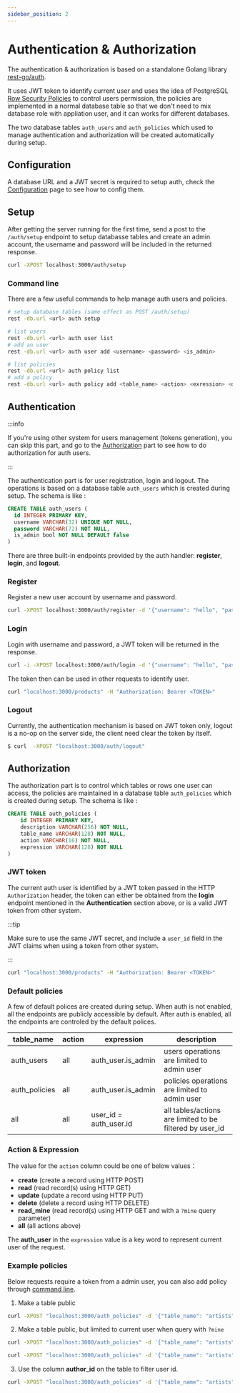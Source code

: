 ```yaml
---
sidebar_position: 2
---
```



# Authentication & Authorization

The authentication & authorization is based on a standalone Golang library [rest-go/auth](https://github.com/rest-go/auth). 

It uses JWT token to identify current user and uses the idea of PostgreSQL [Row Security Policies](https://www.postgresql.org/docs/current/ddl-rowsecurity.html) to control users permission, the policies are implemented in a normal database table so that we don't need to mix database role with appliation user, and it can works for different databases. 

The two database tables `auth_users` and `auth_policies` which used to manage authentication and authorization will be created automatically during setup.

## Configuration

A database URL and a JWT secret is required to setup auth, check the [Configuration](/docs/getting-started/configuration) page to see how to config them.

## Setup

After getting the server running for the first time, send a post to the `/auth/setup` endpoint to setup databasse tables and create an admin account, the username and password will be included in the returned response.

```bash
curl -XPOST localhost:3000/auth/setup
```

### Command line

There are a few useful commands to help manage auth users and policies.

```bash
# setup database tables (same effect as POST /auth/setup)
rest -db.url <url> auth setup

# list users
rest -db.url <url> auth user list
# add an user
rest -db.url <url> auth user add <username> <password> <is_admin>

# list policies
rest -db.url <url> auth policy list
# add a policy
rest -db.url <url> auth policy add <table_name> <action> <exression> <description>
```

## Authentication

:::info

If you're using other system for users management (tokens generation), you can skip this part, and go to the [Authorization](/docs/guides/auth#authorization) part to see how to do authorization for auth users.

:::

The authentication part is for user registration, login and logout. The operations is based on a database table `auth_users` which is created during setup. The schema is like :
```sql
CREATE TABLE auth_users (
  id INTEGER PRIMARY KEY,
  username VARCHAR(32) UNIQUE NOT NULL,
  password VARCHAR(72) NOT NULL,
  is_admin bool NOT NULL DEFAULT false
)
```

There are three built-in endpoints provided by the auth handler: **register**, **login**, and **logout**.

### Register

Register a new user account by username and password.

``` bash
curl -XPOST localhost:3000/auth/register -d '{"username": "hello", "password":"world"}'
```

### Login

Login with username and password, a JWT token will be returned in the response.

```bash
curl -i -XPOST localhost:3000/auth/login -d '{"username": "hello", "password":"world"}
```

The token then can be used in other requests to identify user. 

```bash
curl "localhost:3000/products" -H "Authorization: Bearer <TOKEN>"
```


### Logout

Currently, the authentication mechanism is based on JWT token only, logout is a no-op on the
server side, the client need clear the token by itself.

```bash
$ curl  -XPOST "localhost:3000/auth/logout"
```


## Authorization

The authorization part is to control which tables or rows one user can access, the policies are maintained in a database table `auth_policies` which is created during setup. The schema is like :

```sql
CREATE TABLE auth_policies (
	id INTEGER PRIMARY KEY,
	description VARCHAR(256) NOT NULL,
	table_name VARCHAR(128) NOT NULL,
	action VARCHAR(16) NOT NULL,
	expression VARCHAR(128) NOT NULL
)
```


  
### JWT token

The current auth user is identified by a JWT token passed in the HTTP `Authorization` header, the token can either be obtained from the **login** endpoint mentioned in the **Authentication** section above, or is a valid JWT token from other system.

:::tip

Make sure to use the same JWT secret, and include a `user_id` field  in the JWT claims when using a token from other system.

:::

```bash
curl "localhost:3000/products" -H "Authorization: Bearer <TOKEN>"
```

### Default policies

A few of default polices are created during setup. When auth is not enabled, all the endpoints are publicly accessible by default. After auth is enabled, all the endpoints are controled by the default polices.

| table_name | action | expression | description |
|---|---|---|---|
| auth_users    | all | auth_user.is_admin | users operations are limited to admin user |
| auth_policies | all | auth_user.is_admin | policies operations are limited to admin user |
| all           | all | user_id = auth_user.id | all tables/actions are limited to be filtered by user_id |

### Action & Expression

The value for the `action` column could be one of below values：

- **create** (create a record using HTTP POST)
- **read**   (read record(s) using HTTP GET)
- **update** (update a record using HTTP PUT)
- **delete** (delete a record using HTTP DELETE)
- **read_mine**   (read record(s) using HTTP GET and with a `?mine` query parameter)
- **all**   (all actions above)

The **auth_user** in the `expression` value is a key word to represent current user of the request.

### Example policies

Below requests require a token from a admin user, you can also add policy through [command line](/docs/guides/auth#command-line).

1. Make a table public

```bash
curl -XPOST "localhost:3000/auth_policies" -d '{"table_name": "artists", "action": "all", "expression":"", "description":"make artists public"}'
```

2. Make a table public, but limited to current user when query with `?mine`

```bash
curl -XPOST "localhost:3000/auth_policies" -d '{"table_name": "artists", "action": "all", "expression":"", "description":"make artists public, but limit read_mine"}'

curl -XPOST "localhost:3000/auth_policies" -d '{"table_name": "artists", "action": "read_mine", "expression":"user_id=auth_user.id", "description":"make artists public, but limit read_mine"}'
```

3. Use the column **author_id** on the table to filter user id.

```bash
curl -XPOST "localhost:3000/auth_policies" -d '{"table_name": "artists", "action": "all", "expression":"author_id=auth_user.id","description":"use author_id column"}'
```
